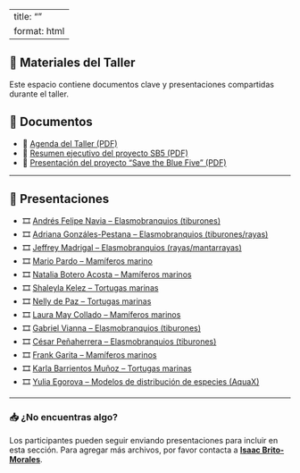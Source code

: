 ::: top-banner
:::

---
title: ""
format: html
---

:::{.text-center}
# 📂 Materiales del Taller
:::

:::{.callout-note appearance="simple"}

Este espacio contiene documentos clave y presentaciones compartidas durante el taller.

:::

## 📄 Documentos

- 📎 [Agenda del Taller (PDF)](2025_SB5-SPS_agenda-Spanish_v06.pdf)
- 📎 [Resumen ejecutivo del proyecto SB5 (PDF)](ecr_resumen_sb5_es.pdf)
- 📎 [Presentación del proyecto “Save the Blue Five” (PDF)](contexto_SB5_David_PAN2025.pdf)

---

## 🎤 Presentaciones

- 🎞️ [Andrés Felipe Navia – Elasmobranquios (tiburones)](docs/presentacion_navia.pdf)
- 🎞️ [Adriana Gonzáles-Pestana – Elasmobranquios (tiburones/rayas)](docs/presentacion_gonzales_pestana.pdf)
- 🎞️ [Jeffrey Madrigal – Elasmobranquios (rayas/mantarrayas)](docs/presentacion_madrigal.pdf)
- 🎞 [Mario Pardo – Mamíferos marino](MPardo_v02-forweb.pdf)
- 🎞️ [Natalia Botero Acosta – Mamíferos marinos](docs/presentacion_botero.pdf)
- 🎞️ [Shaleyla Kelez – Tortugas marinas](docs/presentacion_kelez.pdf)
- 🎞️ [Nelly de Paz – Tortugas marinas](docs/presentacion_de_paz.pdf)
- 🎞️ [Laura May Collado – Mamíferos marinos](docs/presentacion_may_collado.pdf)
- 🎞️ [Gabriel Vianna – Elasmobranquios (tiburones)](docs/presentacion_vianna.pdf)
- 🎞️ [César Peñaherrera – Elasmobranquios (tiburones)](docs/presentacion_penaherrera.pdf)
- 🎞️ [Frank Garita – Mamíferos marinos](docs/presentacion_garita.pdf)
- 🎞️ [Karla Barrientos Muñoz – Tortugas marinas](docs/presentacion_barrientos.pdf)
- 🎞️ [Yulia Egorova – Modelos de distribución de especies (AquaX)](docs/presentacion_egorova.pdf)

---

### 📥 ¿No encuentras algo?

Los participantes pueden seguir enviando presentaciones para incluir en esta sección. Para agregar más archivos, por favor contacta a **[Isaac Brito-Morales](mailto:ibrito@conservation.org)**.

